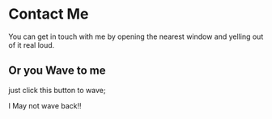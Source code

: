
# Contact Me

You can get in touch with me by opening the nearest window and yelling out of it real loud.

## Or you Wave to me

just click this button to wave;

<Wave />

I May not wave back!!